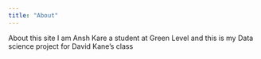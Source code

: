 ```yaml
---
title: "About"
---
```


About this site
I am Ansh Kare a student at Green Level and this is my Data science project for David Kane's class

